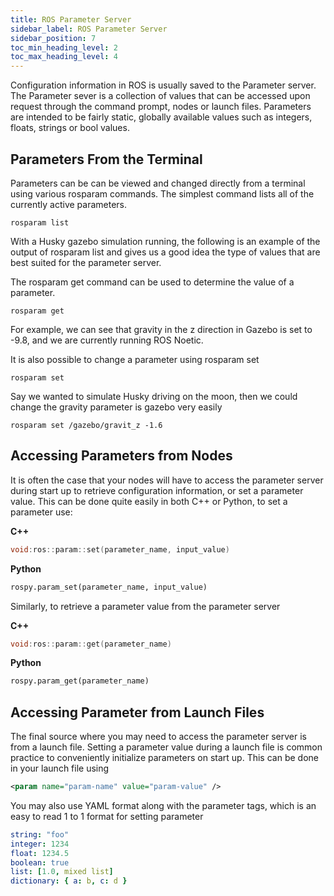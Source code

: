 ```yaml
---
title: ROS Parameter Server
sidebar_label: ROS Parameter Server
sidebar_position: 7
toc_min_heading_level: 2
toc_max_heading_level: 4
---
```


Configuration information in ROS is usually saved to the Parameter
server. The Parameter sever is a collection of values that can be
accessed upon request through the command prompt, nodes or launch files.
Parameters are intended to be fairly static, globally available values
such as integers, floats, strings or bool values.

## Parameters From the Terminal

Parameters can be can be viewed and changed directly from a terminal
using various rosparam commands. The simplest command lists all of the
currently active parameters.

```
rosparam list
```

With a Husky gazebo simulation running, the following is an example of
the output of rosparam list and gives us a good idea the type of values
that are best suited for the parameter server.

The rosparam get command can be used to determine the value of a
parameter.

```
rosparam get
```

For example, we can see that gravity in the z direction in Gazebo is set
to -9.8, and we are currently running ROS Noetic.

It is also possible to change a parameter using rosparam set

```
rosparam set
```

Say we wanted to simulate Husky driving on the moon, then we could
change the gravity parameter is gazebo very easily

```
rosparam set /gazebo/gravit_z -1.6
```

## Accessing Parameters from Nodes

It is often the case that your nodes will have to access the parameter
server during start up to retrieve configuration information, or set a
parameter value. This can be done quite easily in both C++ or Python, to
set a parameter use:

**C++**

```c
void:ros::param::set(parameter_name, input_value)
```

**Python**

```py
rospy.param_set(parameter_name, input_value)
```

Similarly, to retrieve a parameter value from the parameter server

**C++**

```c
void:ros::param::get(parameter_name)
```

**Python**

```py
rospy.param_get(parameter_name)
```

## Accessing Parameter from Launch Files

The final source where you may need to access the parameter server is
from a launch file. Setting a parameter value during a launch file is
common practice to conveniently initialize parameters on start up. This
can be done in your launch file using

```xml
<param name="param-name" value="param-value" />
```

You may also use YAML format along with the parameter tags, which is an
easy to read 1 to 1 format for setting parameter

```yaml
string: "foo"
integer: 1234
float: 1234.5
boolean: true
list: [1.0, mixed list]
dictionary: { a: b, c: d }
```
